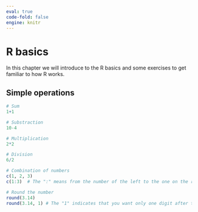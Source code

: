 ```yaml
---
eval: true
code-fold: false
engine: knitr
---
```


# R basics

In this chapter we will introduce to the R basics and some exercises to get familiar to how R works.

## Simple operations

```r
# Sum
1+1

# Substraction
10-4

# Multiplication
2*2

# Division
6/2
```

```r
# Combination of numbers
c(1, 2, 3)
c(1:3)  # The ":" means from the number of the left to the one on the right
```

```r
# Round the number
round(3.14)
round(3.14, 1) # The "1" indicates that you want only one digit after the dot. 
```

```r

```
